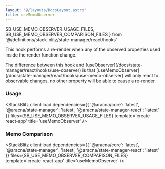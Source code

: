 ```yaml
---
layout: '@/layouts/DocsLayout.astro'
title: useMemoObserver
---
```


  SB_USE_MEMO_OBSERVER_USAGE_FILES,
  SB_USE_MEMO_OBSERVER_COMPARISON_FILES
} from '@/definitions/stack-blitz/state-manager/react/hooks'

This hook performs a re-render when any of the observed properties used inside the render function change.

<Alert client:load severity='info'>
  The difference between this hook and
  [useObserver](/docs/state-manager/react/hooks/use-observer) is that
  [useMemoObserver](/docs/state-manager/react/hooks/use-memo-observer) will only
  react to observable changes, no other property will be able to cause a
  re-render.
</Alert>

### Usage

<StackBlitz
  client:load
  dependencies={{
    '@aracna/core': 'latest',
    '@aracna/state-manager': 'latest',
    '@aracna/state-manager-react': 'latest'
  }}
  files={SB_USE_MEMO_OBSERVER_USAGE_FILES}
  template='create-react-app'
  title='useMemoObserver'
/>

### Memo Comparison

<StackBlitz
  client:load
  dependencies={{
    '@aracna/core': 'latest',
    '@aracna/state-manager': 'latest',
    '@aracna/state-manager-react': 'latest'
  }}
  files={SB_USE_MEMO_OBSERVER_COMPARISON_FILES}
  template='create-react-app'
  title='useMemoObserver'
/>

